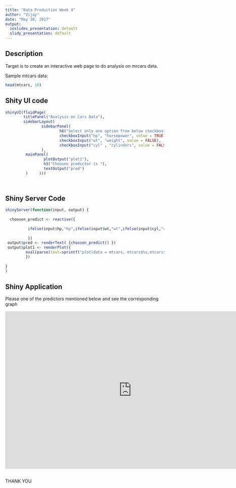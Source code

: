 ---
title: "Data Production Week 4"
author: "Vijay"
date: "May 30, 2017"
output:
  ioslides_presentation: default
  slidy_presentation: default
---
## Description

Target is to create an interactive web page to do analysis on mrcars data. 

Sample mtcars data:

```{r }
head(mtcars, 10)
```

## Shity UI code

```{r, eval = FALSE}

shinyUI(fluidPage(
        titlePanel("Analysis on Cars Data"),
        sidebarLayout(
                sidebarPanel(
                        h6("Select only one option from below checkbox"),
                        checkboxInput("hp", "horsepower", value = TRUE),
                        checkboxInput("wt", "weight", value = FALSE),
                        checkboxInput("cyl" , "cylinders", value = FALSE)
                ),
         mainPanel(
                 plotOutput("plot1"),
                 h3("Choosen predictor is "),
                 textOutput("pred")
         )     )))   
        
        
```
## Shiny Server Code

```{r, eval = FALSE}
shinyServer(function(input, output) {
   
  choosen_predict <- reactive({
                
          ifelse(input$hp,"hp",ifelse(input$wt,"wt",ifelse(input$cyl,"cyl","hp")))
          
          })
 output$pred <- renderText( {choosen_predict() })
 output$plot1 <- renderPlot({
         eval(parse(text=sprintf("plot(data = mtcars, mtcars$%s,mtcars$mpg)", choosen_predict())))
         })
  
}
)
```

## Shiny Application

Please one of the predictors mentioned below and see the corresponding graph

<iframe src="http://127.0.0.1:5786" style="border: none; width: 800px; height: 500px"></iframe>

## 

THANK YOU